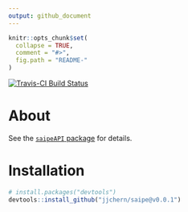 ```yaml
---
output: github_document
---
```


<!-- README.md is generated from README.Rmd. Please edit that file -->

```r
knitr::opts_chunk$set(
  collapse = TRUE,
  comment = "#>",
  fig.path = "README-"
)
```

[![Travis-CI Build Status](https://travis-ci.org/jjchern/saipe.svg?branch=master)](https://travis-ci.org/jjchern/saipe)

# About

See the [`saipeAPI` package](https://github.com/jjchern/saipeAPI) for details.

# Installation

```R
# install.packages("devtools")
devtools::install_github("jjchern/saipe@v0.0.1")
```

